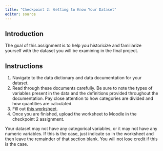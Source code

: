 ```yaml
---
title: "Checkpoint 2: Getting to Know Your Dataset"
editor: source
---
```


## Introduction

The goal of this assignment is to  help you historicize and familiarize yourself with the dataset you will be examining in the final project. 

## Instructions

1. Navigate to the data dictionary and data documentation for your dataset. 
2. Read through these documents carefully. Be sure to note the types of variables present in the data and the definitions provided throughout the documentation. Pay close attention to how categories are divided and how quantities are calculated.
3. Fill out [this worksheet](checkpoint2-form.docx). 
4. Once you are finished, upload the worksheet to Moodle in the checkpoint 2 assignment.

::: callout-tip
Your dataset may not have any categorical variables, or it may not have any numeric variables. If this is the case, just indicate so in the worksheet and then leave the remainder of that section blank. You will not lose credit if this is the case. 
:::

